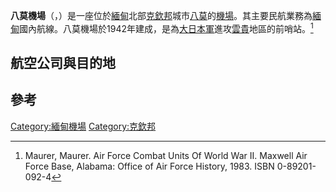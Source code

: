 {{Infobox Airport
| name         = 八莫機場<br>{{lang|en|Bhamo Airport}}<br/>({{lang|en|Banmaw Airport}})
| nativename   = 
| box-width    = 20em
| image        = 
| IATA         = BMO
| ICAO         = VYBM
<center>{{Location map|Burma|width=200|float=center
|caption=|mark=Airplane_silhouette.svg|marksize=10
|lat_deg=24|lat_min=16|lat_sec=15|lat_dir=N
|lon_deg=97|lon_min=14|lon_sec=49|lon_dir=E
|label=BMO|position=right
}}<small>機場在緬甸的位置</small></center>
| type         = 民用
| owner        = 
| operator     = 緬甸政府
| city-served  = {{MYN}} [[八莫|八莫]]
| location     = {{flag|Burma}} [[八莫|八莫]]
| elevation-f  = 370
| elevation-m  = 113
| coordinates  = {{coord|24|16|15|N|097|14|49|E|region:MM_type:airport}}
| website      = 
| metric-rwy   = y
| r1-number    = 15/33
| r1-length-m  = 1,677
| r1-length-f  = 5,502
| r1-surface   = [[Bitumen|Bitumen]]
| footnotes    = 資料來源： <ref name="WAD">[http://www.worldaerodata.com/wad.cgi?airport=VYBM Airport information for VYBM] 自 {{tsl|en|DAFIF|}} (effective October 2006)</ref><ref name="GCM">{{GCM|BMO|source=DAFIF}}</ref><ref>[http://www.wikimapia.org/6200864/ Banmaw Airport] 自 維基共享資源</ref>
}}
'''八莫機場'''（{{lang-en|Bhamo Airport}}，{{airport codes|BMO|VYBM}}）是一座位於[[緬甸|緬甸]]北部[[克欽邦|克欽邦]]城市[[八莫|八莫]]的[[機場|機場]]。其主要民航業務為[[緬甸|緬甸]]國內航線。八莫機場於1942年建成，是為[[大日本帝國陸軍|大日本軍]]進攻[[雲貴|雲貴]]地區的前哨站。<ref>Maurer, Maurer. Air Force Combat Units Of World War II. Maxwell Air Force Base, Alabama: Office of Air Force History, 1983. ISBN 0-89201-092-4</ref>

==航空公司與目的地==
{{Airport-dest-list
|{{flagicon|Burma}} [[緬甸航空|緬甸航空]]|曼德勒
|{{flagicon|Burma}} [[仰光航空|仰光航空]]|仰光
}}

==參考==
{{REFLIST}}


{{機場小作品}}


[[Category:緬甸機場|Category:緬甸機場]]
[[Category:克欽邦|Category:克欽邦]]